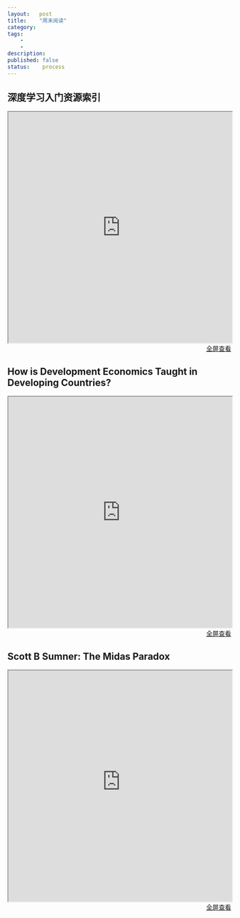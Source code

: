 ```yaml
---
layout:   post
title:    "周末阅读"
category:  
tags:     
    -  
    -   
description: 
published: false
status:    process
---
```


## 深度学习入门资源索引
 
<iframe src="http://xccds1977.blogspot.com/2015/11/blog-post.html" style="width:100%; height:520px;">
</iframe>

<p style="margin-top: 0px; text-align:right;">
<a target="_blank" 
href="http://xccds1977.blogspot.com/2015/11/blog-post.html">
  全屏查看
</a>
</p>



## How is Development Economics Taught in Developing Countries?
 
<iframe src="http://blogs.worldbank.org/impactevaluations/how-development-economics-taught-developing-countries-what-we-learned-looking-more-200-courses" style="width:100%; height:520px;">
</iframe>

<p style="margin-top: 0px; text-align:right;">
<a target="_blank" 
href="http://blogs.worldbank.org/impactevaluations/how-development-economics-taught-developing-countries-what-we-learned-looking-more-200-courses">
  全屏查看
</a>
</p>

## Scott B Sumner: The Midas Paradox
 
<iframe src="http://www.themoneyillusion.com/?p=31312&utm_source=feedburner&utm_medium=feed&utm_campaign=Feed%3A+Themoneyillusion+%28TheMoneyIllusion%29" style="width:100%; height:520px;">
</iframe>

<p style="margin-top: 0px; text-align:right;">
<a target="_blank" 
href="http://www.themoneyillusion.com/?p=31312&utm_source=feedburner&utm_medium=feed&utm_campaign=Feed%3A+Themoneyillusion+%28TheMoneyIllusion%29">
  全屏查看
</a>
</p>





